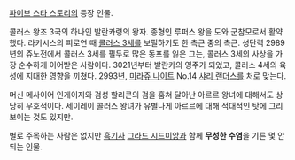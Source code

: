 [[파이브 스타 스토리]]의 등장 인물.

콜러스 왕조 3국의 하나인 발란카령의 왕자. 종형인 루퍼스 왕을 도와 군참모로서 활약했다. 라키시스의 피로연 때 [[콜러스 3세]]를 보필하기도 한 측근 중의 측근. 성단력 2989년의 쥬노전에서 콜러스 3세를 필두로 많은 동포를 잃은 그는, 콜러스 3세의 사상을 가장 순수하게 이어받은 사람이다. 3021년부터 발란카의 영주가 되었고, 콜러스 4세의 육성에 지대한 영향을 끼쳤다. 2993년, [[미라쥬 나이트]] No.14 [[샤리 랜더스]]를 처로 맞는다.

머신 메사이어 인게이지와 검성 할리콘의 검을 훔쳐 달아난 아르르 왕녀에 대해서도 상당히 우호적이다. 세이레이 콜러스 왕녀가 유별나게 아르르에 대해 적대적인 탓에 그리 보이는 것도 있지만.

별로 주목하는 사람은 없지만 [[흑기사]] [[그라드 시드미앙]]과 함께 '''무성한 수염'''을 기른 몇 안되는 인물.